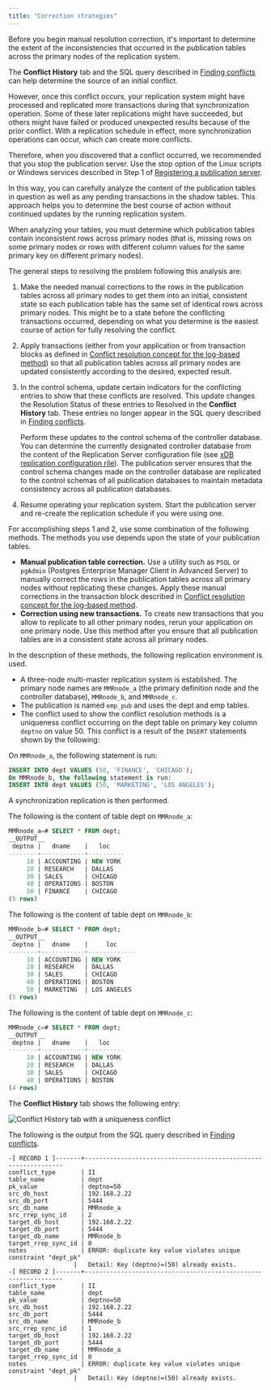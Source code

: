 ```yaml
---
title: "Correction strategies"
---
```


<div id="overview_correction_strategies_log_based" class="registered_link"></div>

Before you begin manual resolution correction, it's important to determine the extent of the inconsistencies that occurred in the publication tables across the primary nodes of the replication system.

The **Conflict History** tab and the SQL query described in [Finding conflicts](../09_manual_conflict_resolution_trigger_based_method/01_find_conflict/#find_conflict) can help determine the source of an initial conflict.

However, once this conflict occurs, your replication system might have processed and replicated more transactions during that synchronization operation. Some of these later replications might have succeeded, but others might have failed or produced unexpected results because of the prior conflict. With a replication schedule in effect, more synchronization operations can occur, which can create more conflicts.

Therefore, when you discovered that a conflict occurred, we recommended that you stop the publication server. Use the stop option of the Linux scripts or Windows services described in Step 1 of [Registering a publication server](../../../05_smr_operation/02_creating_publication/01_registering_publication_server/#registering_publication_server). 

In this way, you can carefully analyze the content of the publication tables in question as well as any pending transactions in the shadow tables. This approach helps you to determine the best course of action without continued updates by the running replication system.

When analyzing your tables, you must determine which publication tables contain inconsistent rows across primary nodes (that is, missing rows on some primary nodes or rows with different column values for the same primary key on different primary nodes).

The general steps to resolving the problem following this analysis are:

1.  Make the needed manual corrections to the rows in the publication tables across all primary nodes to get them into an initial, consistent state so each publication table has the same set of identical rows across primary nodes. This might be to a state before the conflicting transactions occurred, depending on what you determine is the easiest course of action for fully resolving the conflict.

1.  Apply transactions (either from your application or from transaction blocks as defined in [Conflict resolution concept for the log-based method](02_conflict_resolution_for_log_based/#conflict_resolution_for_log_based)) so that all publication tables across all primary nodes are updated consistently according to the desired, expected result.

1.  In the control schema, update certain indicators for the conflicting entries to show that these conflicts are resolved. This update changes the Resolution Status of these entries to Resolved in the **Conflict History** tab. These entries no longer appear in the SQL query described in [Finding conflicts](01_finding_conflict/#finding_conflict).

     Perform these updates to the control schema of the controller database. You can determine the currently designated controller database from the content of the Replication Server configuration file (see [xDB replication configuration rile](../../../02_overview/03_replication_server_components_and_architecture/01_physical_components/#xdb_replication_conf_file)). The publication server ensures that the control schema changes made on the controller database are replicated to the control schemas of all publication databases to maintain metadata consistency across all publication databases.

1.  Resume operating your replication system. Start the publication server and re-create the replication schedule if you were using one.

For accomplishing steps 1 and 2, use some combination of the following methods. The methods you use depends upon the state of your publication tables.

-   **Manual publication table correction.** Use a utility such as `PSQL` or `pgAdmin` (Postgres Enterprise Manager Client in Advanced Server) to manually correct the rows in the publication tables across all primary nodes without replicating these changes. Apply these manual corrections in the transaction block described in [Conflict resolution concept for the log-based method](02_conflict_resolution_for_log_based/#conflict_resolution_for_log_based).
-   **Correction using new transactions.** To create new transactions that you allow to replicate to all other primary nodes, rerun your application on one primary node. Use this method after you ensure that all publication tables are in a consistent state across all primary nodes.

In the description of these methods, the following replication environment is used.

-   A three-node multi-master replication system is established. The primary node names are `MMRnode_a` (the primary definition node and the controller database), `MMRnode_b`, and `MMRnode_c`.
-   The publication is named `emp_pub` and uses the dept and emp tables.
-   The conflict used to show the conflict resolution methods is a uniqueness conflict occurring on the dept table on primary key column `deptno` on value 50. This conflict is a result of the `INSERT` statements shown by the following:

On `MMRnode_a`, the following statement is run:

```sql
INSERT INTO dept VALUES (50, 'FINANCE', 'CHICAGO');
On MMRnode_b, the following statement is run:
INSERT INTO dept VALUES (50, 'MARKETING', 'LOS ANGELES');
```

A synchronization replication is then performed.

The following is the content of table dept on `MMRnode_a`:

```sql
MMRnode_a=# SELECT * FROM dept;
__OUTPUT__
 deptno |   dname    |   loc
--------+------------+----------
     10 | ACCOUNTING | NEW YORK
     20 | RESEARCH   | DALLAS
     30 | SALES      | CHICAGO
     40 | OPERATIONS | BOSTON
     50 | FINANCE    | CHICAGO
(5 rows)
```

The following is the content of table dept on `MMRnode_b`:

```sql
MMRnode_b=# SELECT * FROM dept;
__OUTPUT__
 deptno |   dname    |     loc
--------+------------+-------------
     10 | ACCOUNTING | NEW YORK
     20 | RESEARCH   | DALLAS
     30 | SALES      | CHICAGO
     40 | OPERATIONS | BOSTON
     50 | MARKETING  | LOS ANGELES
(5 rows)
```

The following is the content of table dept on `MMRnode_c`:

```sql
MMRnode_c=# SELECT * FROM dept;
__OUTPUT__
 deptno |   dname    |   loc
--------+------------+----------
     10 | ACCOUNTING | NEW YORK
     20 | RESEARCH   | DALLAS
     30 | SALES      | CHICAGO
     40 | OPERATIONS | BOSTON
(4 rows)
```

The **Conflict History** tab shows the following entry:

![Conflict History tab with a uniqueness conflict](../../../images/image160.png)

The following is the output from the SQL query described in [Finding conflicts](../09_manual_conflict_resolution_trigger_based_method/01_find_conflict/#find_conflict).

```text
-[ RECORD 1 ]-------+----------------------------------------------------------------
conflict_type       | II
table_name          | dept
pk_value            | deptno=50
src_db_host         | 192.168.2.22
src_db_port         | 5444
src_db_name         | MMRnode_a
src_rrep_sync_id    | 2
target_db_host      | 192.168.2.22
target_db_port      | 5444
target_db_name      | MMRnode_b
target_rrep_sync_id | 0
notes               | ERROR: duplicate key value violates unique constraint "dept_pk"
                  |   Detail: Key (deptno)=(50) already exists.
-[ RECORD 2 ]-------+----------------------------------------------------------------
conflict_type       | II
table_name          | dept
pk_value            | deptno=50
src_db_host         | 192.168.2.22
src_db_port         | 5444
src_db_name         | MMRnode_b
src_rrep_sync_id    | 1
target_db_host      | 192.168.2.22
target_db_port      | 5444
target_db_name      | MMRnode_a
target_rrep_sync_id | 0
notes               | ERROR: duplicate key value violates unique constraint "dept_pk"
                  |   Detail: Key (deptno)=(50) already exists.
```
